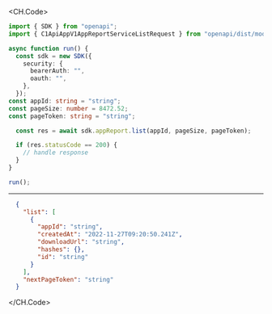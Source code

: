 
<CH.Code>
```typescript List.ts
import { SDK } from "openapi";
import { C1ApiAppV1AppReportServiceListRequest } from "openapi/dist/models/operations";

async function run() {
  const sdk = new SDK({
    security: {
      bearerAuth: "",
      oauth: "",
    },
  });
const appId: string = "string";
const pageSize: number = 8472.52;
const pageToken: string = "string";

  const res = await sdk.appReport.list(appId, pageSize, pageToken);

  if (res.statusCode == 200) {
    // handle response
  }
}

run();
```
---

```json Example Response
  {
    "list": [
      {
        "appId": "string",
        "createdAt": "2022-11-27T09:20:50.241Z",
        "downloadUrl": "string",
        "hashes": {},
        "id": "string"
      }
    ],
    "nextPageToken": "string"
  }
```
</CH.Code>
